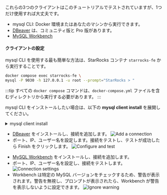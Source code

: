 
これらの3つのクライアントはこのチュートリアルでテストされていますが、1つだけ使用すれば大丈夫です。

- mysql CLI: Docker 環境またはあなたのマシンから実行できます。
- [DBeaver](https://dbeaver.io/download/) は、コミュニティ版と Pro 版があります。
- [MySQL Workbench](https://dev.mysql.com/downloads/workbench/)

#### クライアントの設定

<Tabs groupId="client">
<TabItem value="mysqlCLI" label="mysql CLI" default>

mysql CLI を使用する最も簡単な方法は、StarRocks コンテナ `starrocks-fe` から実行することです。

```bash
docker compose exec starrocks-fe \
mysql -P 9030 -h 127.0.0.1 -u root --prompt="StarRocks > "
```

:::tip
すべての `docker compose` コマンドは、`docker-compose.yml` ファイルを含むディレクトリから実行する必要があります。
:::

mysql CLI をインストールしたい場合は、以下の **mysql client install** を展開してください。

<details>

<summary>mysql client install</summary>

- macOS: Homebrew を使用していて MySQL Server が不要な場合、`brew install mysql` を実行して CLI をインストールします。
- Linux: `mysql` クライアントをリポジトリシステムで確認します。例えば、`yum install mariadb`。
- Microsoft Windows: [MySQL Community Server](https://dev.mysql.com/downloads/mysql/) をインストールして提供されたクライアントを実行するか、WSL から `mysql` を実行します。

</details>

</TabItem>

<TabItem value="DBeaver" label="DBeaver" >

- [DBeaver](https://dbeaver.io/download/) をインストールし、接続を追加します。
![Add a connection](./DBeaver-1.png)
- ポート、IP、ユーザー名を設定します。接続をテストし、テストが成功したら Finish をクリックします。
![Configure and test](./DBeaver-2.png)

</TabItem>
<TabItem value="MySQLWorkbench" label="MySQL Workbench">

- [MySQL Workbench](https://dev.mysql.com/downloads/workbench/) をインストールし、接続を追加します。
- ポート、IP、ユーザー名を設定し、接続をテストします。
![Connection settings](./Workbench-1.png)
- Workbench は特定の MySQL バージョンをチェックするため、警告が表示されます。警告を無視し、プロンプトが表示されたら、Workbench が警告を表示しないように設定できます。
![Ignore warning](./Workbench-2.png)
</TabItem>

</Tabs>